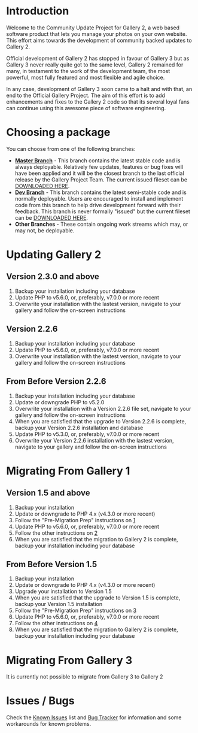 = Introduction =

Welcome to the Community Update Project for Gallery 2, a web based software product that lets you manage your photos on your own website.
This effort aims towards the development of community backed updates to Gallery 2. 

Official development of Gallery 2 has stopped in favour of Gallery 3 but as Gallery 3 never really quite got to the same level, 
Gallery 2 remained for many, in testament to the work of the development team, the most powerful, most fully featured and most flexible and agile choice.

In any case, development of Gallery 3 soon came to a halt and with that, an end to the Official Gallery Project.
The aim of this effort is to add enhancements and fixes to the Gallery 2 code so that its several loyal fans can continue using this awesome piece of software engineering. 

= Choosing a package =

You can choose from one of the following branches:

* '''[https://github.com/dakanji/G2Project/tree/master Master Branch]''' - This branch contains the latest stable code and is always deployable. Relatively few updates, features or bug fixes will have been applied and it will be the closest branch to the last official release by the Gallery Project Team. The current issued fileset can be [https://github.com/dakanji/G2Project/releases DOWNLOADED HERE].
* '''[https://github.com/dakanji/G2Project/tree/dev Dev Branch]''' - This branch contains the latest semi-stable code and is normally deployable. Users are encouraged to install and implement code from this branch to help drive development forward with their feedback. This branch is never formally "issued" but the current fileset can be [https://github.com/dakanji/G2Project/zipball/dev DOWNLOADED HERE].
* '''Other Branches''' - These contain ongoing work streams which may, or may not, be deployable.

= Updating Gallery 2 =

== Version 2.3.0 and above ==

# Backup your installation including your database
# Update PHP to v5.6.0, or, preferably, v7.0.0 or more recent
# Overwrite your installation with the lastest version, navigate to your gallery and follow the on-screen instructions

== Version 2.2.6 ==

# Backup your installation including your database
# Update PHP to v5.6.0, or, preferably, v7.0.0 or more recent
# Overwrite your installation with the lastest version, navigate to your gallery and follow the on-screen instructions

== From Before Version 2.2.6 ==
# Backup your installation including your database
# Update or downgrade PHP to v5.2.0
# Overwrite your installation with a Version 2.2.6 file set, navigate to your gallery and follow the on-screen instructions
# When you are satisfied that the upgrade to Version 2.2.6 is complete, backup your Version 2.2.6 installation and database
# Update PHP to v5.3.0, or, preferably, v7.0.0 or more recent
# Overwrite your Version 2.2.6 installation with the lastest version, navigate to your gallery and follow the on-screen instructions

= Migrating From Gallery 1 =

== Version 1.5 and above ==

# Backup your installation
# Update or downgrade to PHP 4.x (v4.3.0 or more recent)
# Follow the "Pre-Migration Prep" instructions on [http://codex.galleryproject.org/Gallery2:migration]
# Update PHP to v5.6.0, or, preferably, v7.0.0 or more recent
# Follow the other instructions on [http://codex.galleryproject.org/Gallery2:migration]
# When you are satisfied that the migration to Gallery 2 is complete, backup your installation including your database

== From Before Version 1.5 ==

# Backup your installation
# Update or downgrade to PHP 4.x (v4.3.0 or more recent)
# Upgrade your installation to Version 1.5
# When you are satisfied that the upgrade to Version 1.5 is complete, backup your Version 1.5 installation
# Follow the "Pre-Migration Prep" instructions on [http://codex.galleryproject.org/Gallery2:migration]
# Update PHP to v5.6.0, or, preferably, v7.0.0 or more recent
# Follow the other instructions on [http://codex.galleryproject.org/Gallery2:migration]
# When you are satisfied that the migration to Gallery 2 is complete, backup your installation including your database

= Migrating From Gallery 3 =

It is currently not possible to migrate from Gallery 3 to Gallery 2 


= Issues / Bugs =

Check the [http://codex.gallery2.org/Gallery2:Known_Issues Known Issues] list and [https://github.com/dakanji/G2Project/issues Bug Tracker] for information and some workarounds for known problems.